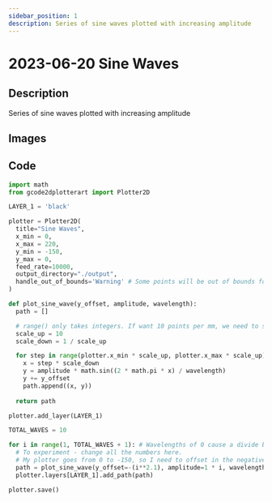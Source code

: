 ```yaml
---
sidebar_position: 1
description: Series of sine waves plotted with increasing amplitude
---
```


# 2023-06-20 Sine Waves

## Description

Series of sine waves plotted with increasing amplitude

## Images

## Code

```python
import math
from gcode2dplotterart import Plotter2D

LAYER_1 = 'black'

plotter = Plotter2D(
  title="Sine Waves",
  x_min = 0,
  x_max = 220,
  y_min = -150,
  y_max = 0,
  feed_rate=10000,
  output_directory="./output",
  handle_out_of_bounds='Warning' # Some points will be out of bounds for this, that's ok.
)

def plot_sine_wave(y_offset, amplitude, wavelength):
  path = []

  # range() only takes integers. If want 10 points per mm, we need to scale up by 10, calculate the sin, then divide by 10.
  scale_up = 10
  scale_down = 1 / scale_up

  for step in range(plotter.x_min * scale_up, plotter.x_max * scale_up):
    x = step * scale_down
    y = amplitude * math.sin((2 * math.pi * x) / wavelength)
    y += y_offset
    path.append((x, y))
  
  return path

plotter.add_layer(LAYER_1)

TOTAL_WAVES = 10

for i in range(1, TOTAL_WAVES + 1): # Wavelengths of 0 cause a divide by 0 error so I start at 1.
  # To experiment - change all the numbers here.
  # My plotter goes from 0 to -150, so I need to offset in the negative direction.
  path = plot_sine_wave(y_offset=-(i**2.1), amplitude=1 * i, wavelength = 10) 
  plotter.layers[LAYER_1].add_path(path)

plotter.save()
```